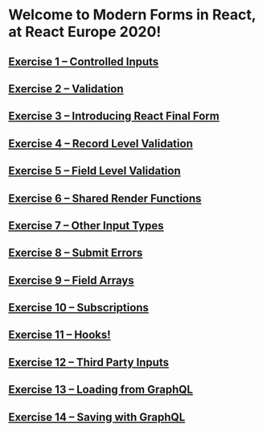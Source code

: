 
# Welcome to Modern Forms in React, at React Europe 2020!

## <Link href="01-controlled-inputs">[Exercise 1 – Controlled Inputs](01-controlled-inputs)</Link>

## <Link href="02-validation">[Exercise 2 – Validation](02-validation)</Link>

## <Link href="03-introducing-react-final-form">[Exercise 3 – Introducing React Final Form](03-introducing-react-final-form)</Link>

## <Link href="04-record-level-validation">[Exercise 4 – Record Level Validation](04-record-level-validation)</Link>

## <Link href="05-field-level-validation">[Exercise 5 – Field Level Validation](05-field-level-validation)</Link>

## <Link href="06-shared-render-functions">[Exercise 6 – Shared Render Functions](06-shared-render-functions)</Link>

## <Link href="07-other-input-types">[Exercise 7 – Other Input Types](07-other-input-types)</Link>

## <Link href="08-submit-errors">[Exercise 8 – Submit Errors](08-submit-errors)</Link>

## <Link href="09-field-arrays">[Exercise 9 – Field Arrays](09-field-arrays)</Link>

## <Link href="10-subscriptions">[Exercise 10 – Subscriptions](10-subscriptions)</Link>

## <Link href="11-hooks">[Exercise 11 – Hooks!](11-hooks)</Link>

## <Link href="12-third-party-inputs">[Exercise 12 – Third Party Inputs](12-third-party-inputs)</Link>

## <Link href="13-loading-from-graphql">[Exercise 13 – Loading from GraphQL](13-loading-from-graphql)</Link>

## <Link href="14-saving-with-graphql">[Exercise 14 – Saving with GraphQL](14-saving-with-graphql)</Link>
